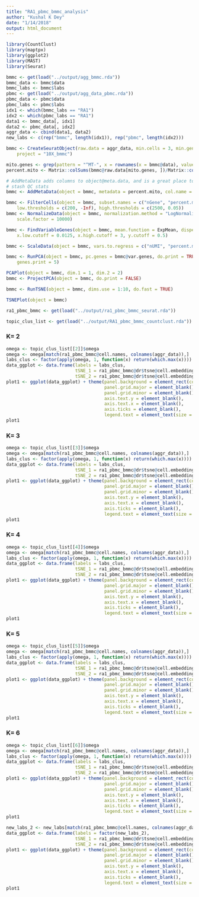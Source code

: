 ```yaml
---
title: "RA1_pbmc_bmmc_analysis"
author: "Kushal K Dey"
date: "1/14/2018"
output: html_document
---
```


```r
library(CountClust)
library(maptpx)
library(ggplot2)
library(MAST)
library(Seurat)
```

```r
bmmc <- get(load("../output/agg_bmmc.rda"))
bmmc_data <- bmmc$data
bmmc_labs <- bmmc$labs
pbmc <- get(load("../output/agg_data_pbmc.rda"))
pbmc_data <- pbmc$data
pbmc_labs <- pbmc$labs
idx1 <- which(bmmc_labs == "RA1")
idx2 <- which(pbmc_labs == "RA1")
data1 <- bmmc_data[, idx1]
data2 <- pbmc_data[, idx2]
aggr_data <- cbind(data1, data2)
new_labs <- c(rep("bmmc", length(idx1)), rep("pbmc", length(idx2)))
```

```r
bmmc <- CreateSeuratObject(raw.data = aggr_data, min.cells = 3, min.genes = 200, 
    project = "10X_bmmc")
```

```r
mito.genes <- grep(pattern = "^MT-", x = rownames(x = bmmc@data), value = TRUE)
percent.mito <- Matrix::colSums(bmmc@raw.data[mito.genes, ])/Matrix::colSums(bmmc@raw.data)

# AddMetaData adds columns to object@meta.data, and is a great place to
# stash QC stats
bmmc <- AddMetaData(object = bmmc, metadata = percent.mito, col.name = "percent.mito")

bmmc <- FilterCells(object = bmmc, subset.names = c("nGene", "percent.mito"), 
    low.thresholds = c(200, -Inf), high.thresholds = c(2500, 0.05))
bmmc <- NormalizeData(object = bmmc, normalization.method = "LogNormalize", 
    scale.factor = 10000)

bmmc <- FindVariableGenes(object = bmmc, mean.function = ExpMean, dispersion.function = LogVMR, 
    x.low.cutoff = 0.0125, x.high.cutoff = 3, y.cutoff = 0.5)

bmmc <- ScaleData(object = bmmc, vars.to.regress = c("nUMI", "percent.mito"))

bmmc <- RunPCA(object = bmmc, pc.genes = bmmc@var.genes, do.print = TRUE, pcs.print = 1:5, 
    genes.print = 5)

PCAPlot(object = bmmc, dim.1 = 1, dim.2 = 2)
bmmc <- ProjectPCA(object = bmmc, do.print = FALSE)

bmmc <- RunTSNE(object = bmmc, dims.use = 1:10, do.fast = TRUE)

TSNEPlot(object = bmmc)


```


```r
ra1_pbmc_bmmc <- get(load("../output/ra1_pbmc_bmmc_seurat.rda"))
```

```r
topic_clus_list <- get(load("../output/RA1_pbmc_bmmc_countclust.rda"))
```


### K= 2


```r
omega <- topic_clus_list[[2]]$omega
omega <- omega[match(ra1_pbmc_bmmc@cell.names, colnames(aggr_data)),]
labs_clus <- factor(apply(omega, 1, function(x) return(which.max(x))))
data_ggplot <- data.frame(labels = labs_clus,
                          tSNE_1 = ra1_pbmc_bmmc@dr$tsne@cell.embeddings[, 1],
                          tSNE_2 = ra1_pbmc_bmmc@dr$tsne@cell.embeddings[, 2])
plot1 <- ggplot(data_ggplot) + theme(panel.background = element_rect(colour = "black", size = 1), 
                                     panel.grid.major = element_blank(), 
                                     panel.grid.minor = element_blank(), 
                                     axis.text.y = element_blank(),
                                     axis.text.x = element_blank(),
                                     axis.ticks = element_blank(),
                                     legend.text = element_text(size = 15)) + geom_point(aes(x = tSNE_1, y = tSNE_2, color = labels), size = 0.5) + labs(x = 'tSNE 1', y = 'tSNE 2', title = '') + scale_color_discrete('')
plot1
```

### K= 3

```r
omega <- topic_clus_list[[3]]$omega
omega <- omega[match(ra1_pbmc_bmmc@cell.names, colnames(aggr_data)),]
labs_clus <- factor(apply(omega, 1, function(x) return(which.max(x))))
data_ggplot <- data.frame(labels = labs_clus,
                          tSNE_1 = ra1_pbmc_bmmc@dr$tsne@cell.embeddings[, 1],
                          tSNE_2 = ra1_pbmc_bmmc@dr$tsne@cell.embeddings[, 2])
plot1 <- ggplot(data_ggplot) + theme(panel.background = element_rect(colour = "black", size = 1), 
                                     panel.grid.major = element_blank(), 
                                     panel.grid.minor = element_blank(), 
                                     axis.text.y = element_blank(),
                                     axis.text.x = element_blank(),
                                     axis.ticks = element_blank(),
                                     legend.text = element_text(size = 15)) + geom_point(aes(x = tSNE_1, y = tSNE_2, color = labels), size = 0.5) + labs(x = 'tSNE 1', y = 'tSNE 2', title = '') + scale_color_discrete('')
plot1
```

### K= 4

```r
omega <- topic_clus_list[[4]]$omega
omega <- omega[match(ra1_pbmc_bmmc@cell.names, colnames(aggr_data)),]
labs_clus <- factor(apply(omega, 1, function(x) return(which.max(x))))
data_ggplot <- data.frame(labels = labs_clus,
                          tSNE_1 = ra1_pbmc_bmmc@dr$tsne@cell.embeddings[, 1],
                          tSNE_2 = ra1_pbmc_bmmc@dr$tsne@cell.embeddings[, 2])
plot1 <- ggplot(data_ggplot) + theme(panel.background = element_rect(colour = "black", size = 1), 
                                     panel.grid.major = element_blank(), 
                                     panel.grid.minor = element_blank(), 
                                     axis.text.y = element_blank(),
                                     axis.text.x = element_blank(),
                                     axis.ticks = element_blank(),
                                     legend.text = element_text(size = 15)) + geom_point(aes(x = tSNE_1, y = tSNE_2, color = labels), size = 0.5) + labs(x = 'tSNE 1', y = 'tSNE 2', title = '') + scale_color_discrete('')
plot1
```

### K= 5

```r
omega <- topic_clus_list[[5]]$omega
omega <- omega[match(ra1_pbmc_bmmc@cell.names, colnames(aggr_data)),]
labs_clus <- factor(apply(omega, 1, function(x) return(which.max(x))))
data_ggplot <- data.frame(labels = labs_clus,
                          tSNE_1 = ra1_pbmc_bmmc@dr$tsne@cell.embeddings[, 1],
                          tSNE_2 = ra1_pbmc_bmmc@dr$tsne@cell.embeddings[, 2])
plot1 <- ggplot(data_ggplot) + theme(panel.background = element_rect(colour = "black", size = 1), 
                                     panel.grid.major = element_blank(), 
                                     panel.grid.minor = element_blank(), 
                                     axis.text.y = element_blank(),
                                     axis.text.x = element_blank(),
                                     axis.ticks = element_blank(),
                                     legend.text = element_text(size = 15)) + geom_point(aes(x = tSNE_1, y = tSNE_2, color = labels), size = 0.5) + labs(x = 'tSNE 1', y = 'tSNE 2', title = '') + scale_color_discrete('')
plot1
```

### K= 6

```r
omega <- topic_clus_list[[6]]$omega
omega <- omega[match(ra1_pbmc_bmmc@cell.names, colnames(aggr_data)),]
labs_clus <- factor(apply(omega, 1, function(x) return(which.max(x))))
data_ggplot <- data.frame(labels = labs_clus,
                          tSNE_1 = ra1_pbmc_bmmc@dr$tsne@cell.embeddings[, 1],
                          tSNE_2 = ra1_pbmc_bmmc@dr$tsne@cell.embeddings[, 2])
plot1 <- ggplot(data_ggplot) + theme(panel.background = element_rect(colour = "black", size = 1), 
                                     panel.grid.major = element_blank(), 
                                     panel.grid.minor = element_blank(), 
                                     axis.text.y = element_blank(),
                                     axis.text.x = element_blank(),
                                     axis.ticks = element_blank(),
                                     legend.text = element_text(size = 15)) + geom_point(aes(x = tSNE_1, y = tSNE_2, color = labels), size = 0.5) + labs(x = 'tSNE 1', y = 'tSNE 2', title = '') + scale_color_discrete('')
plot1
```

```r
new_labs_2 <- new_labs[match(ra1_pbmc_bmmc@cell.names, colnames(aggr_data))]
data_ggplot <- data.frame(labels = factor(new_labs_2),
                          tSNE_1 = ra1_pbmc_bmmc@dr$tsne@cell.embeddings[, 1],
                          tSNE_2 = ra1_pbmc_bmmc@dr$tsne@cell.embeddings[, 2])
plot1 <- ggplot(data_ggplot) + theme(panel.background = element_rect(colour = "black", size = 1), 
                                     panel.grid.major = element_blank(), 
                                     panel.grid.minor = element_blank(), 
                                     axis.text.y = element_blank(),
                                     axis.text.x = element_blank(),
                                     axis.ticks = element_blank(),
                                     legend.text = element_text(size = 15)) + geom_point(aes(x = tSNE_1, y = tSNE_2, color = labels), size = 0.5) + labs(x = 'tSNE 1', y = 'tSNE 2', title = '') + scale_color_discrete('')
plot1
```


